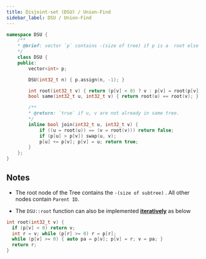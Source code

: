 ```yaml
---
title: Disjoint-set (DSU) / Union-Find
sidebar_label: DSU / Union-Find
---
```


``` cpp
namespace DSU {
    /**
    * @brief: vector `p` contains -(size of tree) if p is a  root else ID of parent in tree.
    */
    class DSU {
    public:
        vector<int> p;

        DSU(int32_t n) { p.assign(n, -1); }

        int root(int32_t v) { return (p[v] < 0) ? v : p[v] = root(p[v]); }
        bool same(int32_t u, int32_t v) { return root(u) == root(v); }

        /**
        * @return: `true` if u, v are not already in same tree.
        */
        inline bool join(int32_t u, int32_t v) {
            if ((u = root(u)) == (v = root(v))) return false;
            if (p[u] > p[v]) swap(u, v);
            p[u] += p[v]; p[v] = u; return true;
        }
    };
}

```

## Notes

- The root node of the Tree contains the `-(size of subtree)` . All other nodes contain `Parent ID`.

- The `DSU::root` function can also be implemented **<u>iteratively</u>** as below

``` cpp
int root(int32_t v) {
  if (p[v] < 0) return v;
  int r = v; while (p[r] >= 0) r = p[r];
  while (p[v] >= 0) { auto pa = p[v]; p[v] = r; v = pa; }
  return r;
}
```
